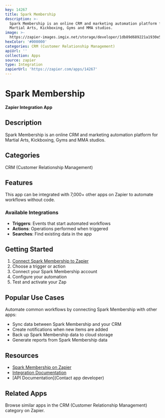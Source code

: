 ```yaml
---
key: 14267
title: Spark Membership
description: >-
  Spark Membership is an online CRM and marketing automation platform for
  Martial Arts, Kickboxing, Gyms and MMA studios.
image: >-
  https://zapier-images.imgix.net/storage/developer/1db89d689221a1930e500969cc7a71d4.png?auto=format%2Ccompress&ixlib=python-3.0.0&q=50
hexColor: '#000000'
categories: CRM (Customer Relationship Management)
apiUrl: ''
collection: Apps
source: zapier
type: Integration
zapierUrl: 'https://zapier.com/apps/14267'
---
```

# Spark Membership

**Zapier Integration App**

## Description

Spark Membership is an online CRM and marketing automation platform for Martial Arts, Kickboxing, Gyms and MMA studios.

## Categories

CRM (Customer Relationship Management)

## Features

This app can be integrated with 7,000+ other apps on Zapier to automate workflows without code.

### Available Integrations

- **Triggers**: Events that start automated workflows
- **Actions**: Operations performed when triggered
- **Searches**: Find existing data in the app

## Getting Started

1. [Connect Spark Membership to Zapier](https://zapier.com/apps/14267)
2. Choose a trigger or action
3. Connect your Spark Membership account
4. Configure your automation
5. Test and activate your Zap

## Popular Use Cases

Automate common workflows by connecting Spark Membership with other apps:

- Sync data between Spark Membership and your CRM
- Create notifications when new items are added
- Back up Spark Membership data to cloud storage
- Generate reports from Spark Membership data

## Resources

- [Spark Membership on Zapier](https://zapier.com/apps/14267)
- [Integration Documentation](https://zapier.com/apps/14267/integrations)
- [API Documentation](Contact app developer)

## Related Apps

Browse similar apps in the CRM (Customer Relationship Management) category on Zapier.
